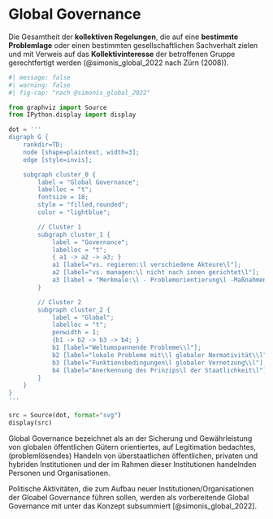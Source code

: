 # Global Governance

::: {.callout-note title='Definition Governance'}

Die Gesamtheit der **kollektiven Regelungen**, die auf eine **bestimmte Problemlage** oder einen bestimmten gesellschaftlichen Sachverhalt zielen und mit Verweis auf das **Kollektivinteresse** der betroffenen Gruppe gerechtfertigt werden (@simonis_global_2022 nach Zürn (2008)).

:::

```python
#| message: false
#| warning: false
#| fig-cap: "nach @simonis_global_2022"

from graphviz import Source
from IPython.display import display

dot = '''
digraph G {
    rankdir=TD;
    node [shape=plaintext, width=3];
    edge [style=invis];

    subgraph cluster_0 {
        label = "Global Governance";
        labelloc = "t";
        fontsize = 18;
        style = "filled,rounded";
        color = "lightblue";

        // Cluster 1
        subgraph cluster_1 {
            label = "Governance";
            labelloc = "t";
            { a1 -> a2 -> a3; }
            a1 [label="vs. regieren:\l verschiedene Akteure\l"];
            a2 [label="vs. managen:\l nicht nach innen gerichtet\l"];
            a3 [label = "Merkmale:\l - Problemorientierung\l -Maßnahmenorientierung\l - Bindewirkung\l -Rechtfertigungszwang\l  (-orientierung)\l"];
        }

        // Cluster 2
        subgraph cluster_2 {
            label = "Global";
            labelloc = "t";
            penwidth = 1;
            {b1 -> b2 -> b3 -> b4; }
            b1 [label="Weltumspannende Probleme\\l"];
            b2 [label="lokale Probleme mit\\l globaler Normativität\\l"];
            b3 [label="Funktionsbedingungen\l globaler Vernetzung\\l"];
            b4 [label="Anerkennung des Prinzips\l der Staatlichkeit\l"]
        }
    }
}
'''

src = Source(dot, format="svg")
display(src)
```

::: {.callout-note title='Definition Global Governance'}

Global Governance bezeichnet als an der Sicherung und Gewährleistung von globalen öffentlichen Gütern orientiertes, auf Legitimation bedachtes, (problemlösendes) Handeln von überstaatlichen öffentlichen, privaten und hybriden Institutionen und der im Rahmen dieser Institutionen handelnden Personen und Organisationen. 

Politische Aktivitäten, die zum Aufbau neuer Institutionen/Organisationen der Gloabel Governance führen sollen, werden als vorbereitende Global Governance mit unter das Konzept subsummiert [@simonis_global_2022].

:::